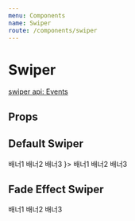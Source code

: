 ```yaml
---
menu: Components
name: Swiper
route: /components/swiper
---
```



# Swiper

[swiper api: Events](https://idangero.us/swiper/api/#events)

## Props

<Props of={Swiper} />

## Default Swiper

<Playground>
  <Swiper>
    <Slide>
      <PlayGroundBanner backgroundColor={Colors.red100} fill>
        배너1
      </PlayGroundBanner>
    </Slide>
    <Slide>
      <PlayGroundBanner backgroundColor={Colors.red200} fill>
        배너2
      </PlayGroundBanner>
    </Slide>
    <Slide>
      <PlayGroundBanner backgroundColor={Colors.red300} fill>
        배너3
      </PlayGroundBanner>
    </Slide>
  </Swiper>
  <Swiper navigationChildren={<ArrowNavigation />}>
    <Slide>
      <PlayGroundBanner backgroundColor={Colors.red100} fill>
        배너1
      </PlayGroundBanner>
    </Slide>
    <Slide>
      <PlayGroundBanner backgroundColor={Colors.red200} fill>
        배너2
      </PlayGroundBanner>
    </Slide>
    <Slide>
      <PlayGroundBanner backgroundColor={Colors.red300} fill>
        배너3
      </PlayGroundBanner>
    </Slide>
  </Swiper>
</Playground>

## Fade Effect Swiper 

<Playground>
  <Swiper effect="fade">
    <Slide>
      <PlayGroundBanner backgroundColor={Colors.red100} fill>
        배너1
      </PlayGroundBanner>
    </Slide>
    <Slide>
      <PlayGroundBanner backgroundColor={Colors.blue200} fill>
        배너2
      </PlayGroundBanner>
    </Slide>
    <Slide>
      <PlayGroundBanner backgroundColor={Colors.orange300} fill>
        배너3
      </PlayGroundBanner>
    </Slide>
  </Swiper>
</Playground>
